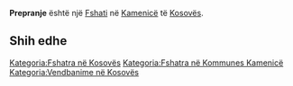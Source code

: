 {{Fshat në 
 | Emri                = Prepranje
 | Emri (Rasa dhanore) = 
 | Figura              = 
 | Shteti              = Kosovës
 | Komuna              = Kamenicë
 | Kodi postar         = 
 | Sipërfaqja          = 
 | Popullsia           = 0
 | Regj. i popullsisë  = 
 | Dend. e popullsisë  = 
 | Faqja zyrtare       = 
 <!--- Koordinatat ----> 
 | Gjerësia            = 42.72444
 | Gjatësia            = 20.57556
 | Lartësia            = 
}}
'''Prepranje''' është një [[Fshati]] në [[ Kamenicë ]] të [[ Kosovës ]].

<!-- == Gjeografia == -->
<!-- == Historia == -->
<!-- == Demografia == -->
== Shih edhe ==
{{Komuna Kamenicë}}
{{Kosovo-Administrata-Cung}}

[[Kategoria:Fshatra në Kosovës]]
[[Kategoria:Fshatra në Kommunes Kamenicë]]
[[Kategoria:Vendbanime në Kosovës]]
